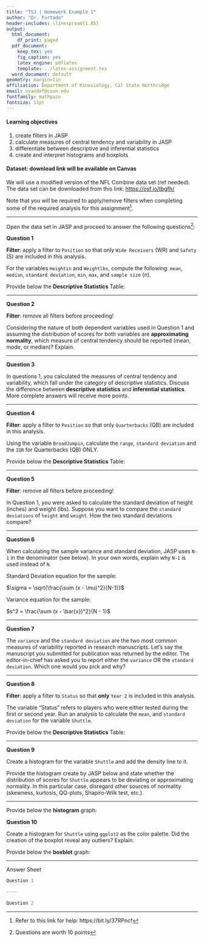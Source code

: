 ```yaml
---
title: "TSJ | Homework Example 1"
author: "Dr. Furtado"
header-includes: \linespread{1.05}
output:
  html_document:
    df_print: paged
  pdf_document:
    keep_tex: yes
    fig_caption: yes
    latex_engine: pdflatex
    template: ../latex-assignment.tex
  word_document: default
geometry: margin=1in
affiliation: Department of Kinesiology, Cal State Northridge
email: ovandef@csun.edu
fontfamily: mathpazo
fontsize: 11pt
---
```


#### Learning objectives

1. create filters in JASP
2. calculate measures of central tendency and variability in JASP
3. differentiate between descriptive and inferential statistics
4. create and interpret histograms and boxplots

#### Dataset: download link will be available on Canvas

We will use a modified version of the NFL Combine data set (ref needed). The data set can be downloaded from this link: [https://osf.io/tbgfh/](https://osf.io/tbgfh/)

Note that you will be required to apply/remove filters when completing some of the required analysis for this assignment^[Refer to this link for help: https://bit.ly/37RPncf].

------------------------------------------------------------------------

Open the data set in JASP and proceed to answer the following questions^[Questions are worth 10 points]:

**Question 1**

**Filter**: apply a filter to `Position` so that only `Wide Receivers` (WR) and `Safety` (S) are included in this analysis.

For the variables `Heightin` and `Weightlbs`, compute the following: `mean`, `median`, `standard deviation`, `min`, `max`, and `sample size` (n).

Provide below the **Descriptive Statistics** Table:

```{=tex}
\begin{table}[h]
    \centering
    \caption{Descriptive Statistics - DEMONSTRATION}
    \label{tab:descriptiveStatistics}
    {
        \begin{tabular}{lrrrr}
            \toprule
            \multicolumn{1}{c}{} & \multicolumn{2}{c}{Heightin} & \multicolumn{2}{c}{Weightlbs} \\
            \cline{2-3}\cline{4-5}
             & S & WR & S & WR  \\
            \cmidrule[0.4pt]{1-5}
            Valid & 25 & 43 & 25 & 43  \\
            Missing & 0 & 0 & 0 & 0  \\
            Mean & 71.920 & 72.674 & 206.320 & 203.651  \\
            Median & 72.000 & 73.000 & 207.000 & 202.000  \\
            Std. Deviation & 1.681 & 1.835 & 7.609 & 11.284  \\
            Minimum & 69.000 & 69.000 & 191.000 & 182.000  \\
            Maximum & 76.000 & 76.000 & 218.000 & 234.000  \\
            \bottomrule
        \end{tabular}
    }
\end{table}
```

------------------------------------------------------------------------

**Question 2**

**Filter**: remove all filters before proceeding!

Considering the nature of both dependent variables used in Question 1 and assuming the distribution of scores for both variables are **approximating normality**, which measure of central tendency should be reported (mean, mode, or median)? Explain.

------------------------------------------------------------------------

**Question 3**

In questions 1, you calculated the measures of central tendency and variability, which fall under the category of descriptive statistics. Discuss the difference between **descriptive statistics** and **inferential statistics**. More complete answers will receive more points.

------------------------------------------------------------------------

**Question 4**

**Filter**: apply a filter to `Position` so that only `Quarterbacks` (QB) are included in this analysis.

Using the variable `BroadJumpin`, calculate the `range`, `standard deviation` and the `IQR` for Quarterbacks (QB) ONLY.

Provide below the **Descriptive Statistics** Table:

```{=tex}
\begin{table}[h]
    \centering
    \caption{Descriptive Statistics - DEMONSTRATION}
    \label{tab:descriptiveStatistics}
    {
        \begin{tabular}{lrrrr}
            \toprule
            \multicolumn{1}{c}{} & \multicolumn{2}{c}{Heightin} & \multicolumn{2}{c}{Weightlbs} \\
            \cline{2-3}\cline{4-5}
             & S & WR & S & WR  \\
            \cmidrule[0.4pt]{1-5}
            Valid & 25 & 43 & 25 & 43  \\
            Missing & 0 & 0 & 0 & 0  \\
            Mean & 71.920 & 72.674 & 206.320 & 203.651  \\
            Median & 72.000 & 73.000 & 207.000 & 202.000  \\
            Std. Deviation & 1.681 & 1.835 & 7.609 & 11.284  \\
            Minimum & 69.000 & 69.000 & 191.000 & 182.000  \\
            Maximum & 76.000 & 76.000 & 218.000 & 234.000  \\
            \bottomrule
        \end{tabular}
    }
\end{table}
```

------------------------------------------------------------------------

**Question 5**

**Filter**: remove all filters before proceeding!

In Question 1, you were asked to calculate the standard deviation of height (inches) and weight (lbs). Suppose you want to compare the `standard deviations` of `height` and `weight`. How the two standard deviations compare?

------------------------------------------------------------------------

**Question 6**

When calculating the sample variance and standard deviation, JASP uses `N-1` in the denominator (see below). In your own words, explain why `N-1` is used instead of `N`.

Standard Deviation equation for the sample:

$\sigma = \sqrt{\frac{\sum (x - \mu)^2}{N-1}}$

Variance equation for the sample:

$s^2 = \frac{\sum (x - \bar{x})^2}{N - 1}$

------------------------------------------------------------------------

**Question 7**

The `variance` and the `standard deviation` are the two most common measures of variability reported in research manuscripts. Let's say the manuscript you submitted for publication was returned by the editor. The editor-in-chief has asked you to report either the `variance` OR the `standard deviation`. Which one would you pick and why?

------------------------------------------------------------------------

**Question 8**

**Filter**: apply a filter to `Status` so that **only** `Year 2` is included in this analysis.

The variable "Status" refers to players who were either tested during the first or second year. Run an analysis to calculate the `mean`, and `standard deviation` for the variable `Shuttle`.

Provide below the **Descriptive Statistics** Table:

```{=tex}
\begin{table}[h]
    \centering
    \caption{Descriptive Statistics - DEMONSTRATION}
    \label{tab:descriptiveStatistics}
    {
        \begin{tabular}{lr}
            \toprule
             & Shuttle  \\
            \cmidrule[0.4pt]{1-2}
            Valid & 78  \\
            Missing & 42  \\
            Mean & 4.433  \\
            Std. Deviation & 0.266  \\
            \bottomrule
        \end{tabular}
    }
\end{table}
```

------------------------------------------------------------------------

**Question 9**

Create a histogram for the variable `Shuttle` and add the density line to it.

Provide the histogram create by JASP below and state whether the distribution of scores for `Shuttle` appears to be deviating or approximating normality. In this particular case, disregard other sources of normality (skewness, kurtosis, QQ-plots, Shapiro-Wilk test, etc.).

----

Provide below the **histogram** graph:

**Question 10**

Create a histogram for `Shuttle` using `ggplot2` as the color palette. Did the creation of the boxplot reveal any outliers? Explain.

Provide below the **boxblot** graph:

----

Answer Sheet

```r

Question 1

----
  
Question 2

```


